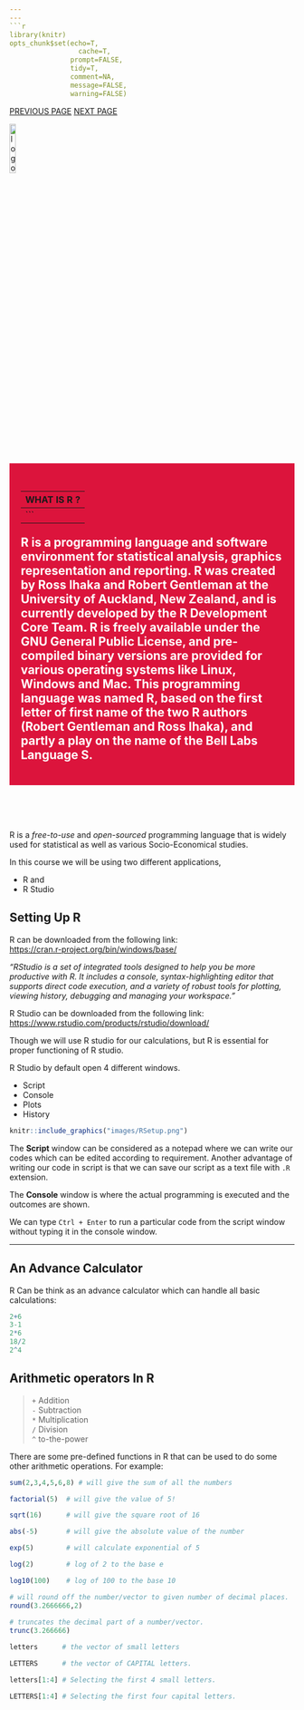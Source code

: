 ```yaml
---
---
```r
library(knitr)
opts_chunk$set(echo=T,
	             cache=T,
               prompt=FALSE,
               tidy=T,
               comment=NA,
               message=FALSE,
               warning=FALSE)
```

<link rel="stylesheet" href="mystyle.css" type="text/css">

<div class="icon-bar">
  <a href="intoduction.html" class="prev">PREVIOUS PAGE</a>
  <a href="variables.html" class="next">NEXT PAGE</a>
</div>

<a href="index.html">
  <img src="images/logo.png" alt="logo"  style="width:15%;">
</a>

<div style="background-color:crimson;color:white;padding:20px;">
<h2> **WHAT IS R ?**</h2>
---
```

<p>
R is a programming language and software environment for statistical analysis, graphics representation and reporting. R was created by **Ross Ihaka** and **Robert Gentleman** at the University of Auckland, New Zealand, and is currently developed by the R Development Core Team. R is freely available under the GNU General Public License, and pre-compiled binary versions are provided for various operating systems like Linux, Windows and Mac. This programming language was named R, based on the first letter of first name of the two R authors (Robert Gentleman and Ross Ihaka), and partly a play on the name of the Bell Labs Language S.
</p>
</div>

<br/>
<br/>
<br/>


R is a _free-to-use_ and _open-sourced_ programming language that is  widely used  for statistical as well as various Socio-Economical studies.
  
In this course we will be using two different applications,
  
  + R and
  + R Studio
  
## Setting Up R   
  R can be downloaded from the following link:  
  <https://cran.r-project.org/bin/windows/base/>
  
  
  _"RStudio is a set of integrated tools designed to help you be more productive with R. It includes a console, syntax-highlighting editor that supports direct code execution, and a variety of robust tools for plotting, viewing history, debugging and managing your workspace."_
  
  R Studio can be downloaded from the following link:  
  <https://www.rstudio.com/products/rstudio/download/>
  
  Though we will use R studio for our calculations, but R is essential for proper functioning of R studio.
  
  R Studio by default open 4 different windows.
  
  * Script
  * Console
  * Plots
  * History
  
  
```r
knitr::include_graphics("images/RSetup.png")
```

The **Script** window can be considered as a notepad where we can write our codes which can be edited according to requirement. Another advantage of writing our code in script is that we can save our script as a text file with `.R` extension. 

The **Console** window is where the actual programming is executed and the outcomes are shown.

We can type `Ctrl + Enter` to run a particular code from the script window without typing it in the console window.

--------



## An Advance Calculator

R Can be think as an advance calculator which can handle all basic calculations:

```r
2+6
3-1
2*6
18/2
2^4
```

## Arithmetic operators In R

> `+`   Addition  
 `-`   Subtraction  
 `*`   Multiplication  
 `/`   Division  
 `^`   to-the-power
  

There are some pre-defined functions in R that can be used to do some other arithmetic operations. For example:

```r
sum(2,3,4,5,6,8) # will give the sum of all the numbers

factorial(5)  # will give the value of 5!

sqrt(16)      # will give the square root of 16

abs(-5)       # will give the absolute value of the number

exp(5)        # will calculate exponential of 5

log(2)        # log of 2 to the base e

log10(100)    # log of 100 to the base 10

# will round off the number/vector to given number of decimal places.
round(3.2666666,2)    
          
# truncates the decimal part of a number/vector.
trunc(3.266666)   

letters      # the vector of small letters

LETTERS      # the vector of CAPITAL letters.

letters[1:4] # Selecting the first 4 small letters.

LETTERS[1:4] # Selecting the first four capital letters.

```